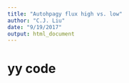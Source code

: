 ```yaml
---
title: "Autohpagy flux high vs. low"
author: "C.J. Liu"
date: "9/19/2017"
output: html_document
---
```


# yy code


